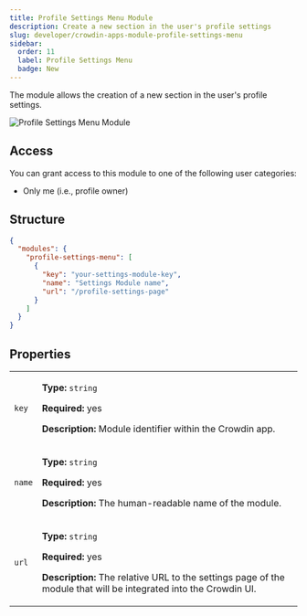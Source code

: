 ```yaml
---
title: Profile Settings Menu Module
description: Create a new section in the user's profile settings
slug: developer/crowdin-apps-module-profile-settings-menu
sidebar:
  order: 11
  label: Profile Settings Menu
  badge: New
---
```



The module allows the creation of a new section in the user's profile settings.

<Image src={profileSettings} alt="Profile Settings Menu Module" />

## Access

You can grant access to this module to one of the following user categories:

* Only me (i.e., profile owner)

## Structure

```json title="manifest.json"
{
  "modules": {
    "profile-settings-menu": [
      {
        "key": "your-settings-module-key",
        "name": "Settings Module name",
        "url": "/profile-settings-page"
      }
    ]
  }
}
```

## Properties

<table>
  <tbody>
    <tr>
      <td><code>key</code> </td>
      <td>
        <p><strong>Type:</strong> <code>string</code></p>
        <p><strong>Required:</strong> yes</p>
        <p><strong>Description:</strong> Module identifier within the Crowdin app.</p>
      </td>
    </tr>
    <tr>
      <td><code class="whitespace-nowrap">name</code></td>
      <td>
        <p><strong>Type:</strong> <code>string</code></p>
        <p><strong>Required:</strong> yes</p>
        <p><strong>Description:</strong> The human-readable name of the module.</p>
      </td>
    </tr>
    <tr>
      <td><code>url</code></td>
      <td>
        <p><strong>Type:</strong> <code>string</code></p>
        <p><strong>Required:</strong> yes</p>
        <p><strong>Description:</strong> The relative URL to the settings page of the module that will be integrated into the Crowdin UI.</p>
      </td>
    </tr>
  </tbody>
</table>
